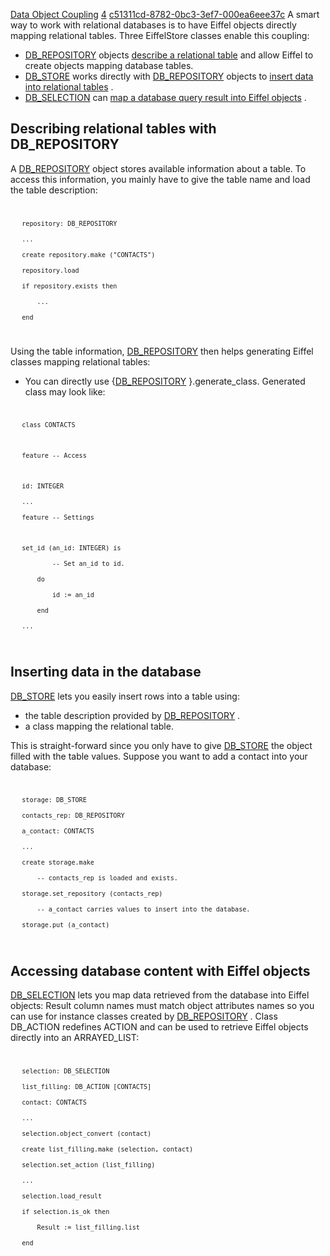 [[Property:title|Data Object Coupling]]
[[Property:weight|4]]
[[Property:uuid|c51311cd-8782-0bc3-3ef7-000ea6eee37c]]
A smart way to work with relational databases is to have Eiffel objects directly mapping relational tables. Three EiffelStore classes enable this coupling:
* [[ref:/libraries/store/reference/db_repository_flatshort|DB_REPOSITORY]]  objects [[#describe|describe a relational table]]  and allow Eiffel to create objects mapping database tables. 
* [[ref:/libraries/store/reference/db_store_flatshort|DB_STORE]]  works directly with [[ref:/libraries/store/reference/db_repository_flatshort|DB_REPOSITORY]]  objects to [[#insert|insert data into relational tables]] . 
* [[ref:/libraries/store/reference/db_selection_flatshort|DB_SELECTION]]  can [[#map|map a database query result into Eiffel objects]] . 

==Describing relational tables with DB_REPOSITORY==

A [[ref:/libraries/store/reference/db_repository_flatshort|DB_REPOSITORY]]  object stores available information about a table. To access this information, you mainly have to give the table name and load the table description:
<code>
	repository: DB_REPOSITORY
	...
	create repository.make ("CONTACTS")
	repository.load
	if repository.exists then
		...
	end
</code>

{{tip| '''Tip''': Loading a table description is often a costly operation: table has to be fetched among existing tables then every table column description must be loaded. Hence it is better to store and reuse a repository (maybe with a HASH_TABLE) once it has been loaded. }}

Using the table information, [[ref:/libraries/store/reference/db_repository_flatshort|DB_REPOSITORY]]  then helps generating Eiffel classes mapping relational tables: 
* You can directly use {[[ref:/libraries/store/reference/db_repository_flatshort|DB_REPOSITORY]] }.generate_class. Generated class may look like:
<code>
	class CONTACTS

	feature -- Access

	id: INTEGER
	...
	feature -- Settings

	set_id (an_id: INTEGER) is
			-- Set an_id to id.
		do
			id := an_id
		end
	...
</code>

{{note| '''Note''': The EiffelStore Wizard uses the generation.generator cluster to generate the classes mapped to your database. }}


==Inserting data in the database==

[[ref:/libraries/store/reference/db_store_flatshort|DB_STORE]]  lets you easily insert rows into a table using: 
* the table description provided by [[ref:/libraries/store/reference/db_repository_flatshort|DB_REPOSITORY]] .
* a class mapping the relational table. 
This is straight-forward since you only have to give [[ref:/libraries/store/reference/db_store_flatshort|DB_STORE]]  the object filled with the table values. Suppose you want to add a contact into your database: 
<code>
	storage: DB_STORE
	contacts_rep: DB_REPOSITORY
	a_contact: CONTACTS
	...
	create storage.make
		-- contacts_rep is loaded and exists.
	storage.set_repository (contacts_rep)
		-- a_contact carries values to insert into the database.
	storage.put (a_contact)
</code>

==Accessing database content with Eiffel objects==

[[ref:/libraries/store/reference/db_selection_flatshort|DB_SELECTION]]  lets you map data retrieved from the database into Eiffel objects: Result column names must match object attributes names so you can use for instance classes created by [[ref:/libraries/store/reference/db_repository_flatshort|DB_REPOSITORY]] . Class <eiffel>DB_ACTION</eiffel> redefines ACTION and can be used to retrieve Eiffel objects directly into an ARRAYED_LIST:
<code>
	selection: DB_SELECTION
	list_filling: DB_ACTION [CONTACTS]
	contact: CONTACTS
	...
	selection.object_convert (contact)
	create list_filling.make (selection, contact)
	selection.set_action (list_filling)
	...
	selection.load_result
	if selection.is_ok then
		Result := list_filling.list
	end
</code>

{{note| '''Note''': You can see how actions are used in [[ref:/libraries/store/reference/db_selection_flatshort|DB_SELECTION]] . }}
<br/>

{{seealso| '''See Also''' <br/>
[[Database Selection|Performing a database selection.]]  <br/>
[[Data structures use|Database-specific structures use.]]  <br/>
}}




